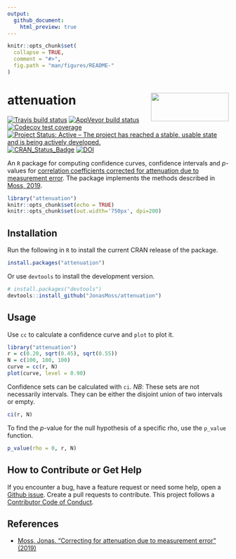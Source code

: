```yaml
---
output:
  github_document:
    html_preview: true
---
```


<!-- README.md is generated from README.Rmd. Please edit that file -->


```r
knitr::opts_chunk$set(
  collapse = TRUE,
  comment = "#>",
  fig.path = "man/figures/README-"
)
```

# attenuation <img src="man/figures/logo.png" align="right" width="177" height="65" />
[![Travis build status](https://travis-ci.org/JonasMoss/attenuation.svg?branch=master)](https://travis-ci.org/JonasMoss/attenuation)
[![AppVeyor build status](https://ci.appveyor.com/api/projects/status/github/JonasMoss/attenuation?branch=master&svg=true)](https://ci.appveyor.com/project/JonasMoss/attenuation)
[![Codecov test coverage](https://codecov.io/gh/JonasMoss/attenuation/branch/master/graph/badge.svg)](https://codecov.io/gh/JonasMoss/attenuation?branch=master)
[![Project Status: Active – The project has reached a stable, usable state and is being actively developed.](https://www.repostatus.org/badges/latest/active.svg)](https://www.repostatus.org/#active)
[![CRAN_Status_Badge](https://www.r-pkg.org/badges/version/attenuation)](https://cran.r-project.org/package=attenuation)
[![DOI](https://zenodo.org/badge/194718529.svg)](https://zenodo.org/badge/latestdoi/194718529)

An `R` package for computing confidence curves, confidence intervals and *p*-values for [correlation coefficients corrected for attenuation due to measurement error](https://en.wikipedia.org/wiki/Correction_for_attenuation). The package implements the methods described in [Moss, 2019](https://arxiv.org/abs/1911.01576).


```r
library("attenuation")
knitr::opts_chunk$set(echo = TRUE)
knitr::opts_chunk$set(out.width='750px', dpi=200)
```

## Installation

Run the following in `R` to install the current CRAN release of the package.

```r
install.packages("attenuation")
```

Or use `devtools` to install the development version.

```r
# install.packages("devtools")
devtools::install_github("JonasMoss/attenuation")
```

## Usage
Use `cc` to calculate a confidence curve and `plot` to plot it. 

```r
library("attenuation")
r = c(0.20, sqrt(0.45), sqrt(0.55))
N = c(100, 100, 100)
curve = cc(r, N)
plot(curve, level = 0.90)
```

Confidence sets can be calculated with `ci`. *NB*: These sets are not 
necessarily intervals. They can be either the disjoint union of two intervals or empty.

```R
ci(r, N)
```

To find the *p*-value for the null hypothesis of a specific rho, use the 
`p_value` function.
```R
p_value(rho = 0, r, N)
```

## How to Contribute or Get Help
If you encounter a bug, have a feature request or need some help, open a [Github issue](https://github.com/JonasMoss/attenuation/issues). Create a pull requests
to contribute. This project follows a [Contributor Code of Conduct](https://www.contributor-covenant.org/version/1/4/code-of-conduct.md).

## References

* [Moss, Jonas. "Correcting for attenuation due to measurement error" (2019)](https://arxiv.org/abs/1911.01576)
